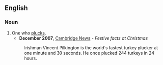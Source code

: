 ==English==

===Noun===
{{en-noun}}

# One who [[pluck]]s.
#*'''December 2007''', [[w:Cambridge News|Cambridge News]] - ''Festive facts at Christmas''
#:Irishman Vincent Pilkington is the world's fastest turkey plucker at one minute and 30 seconds. He once plucked 244 turkeys in 24 hours.